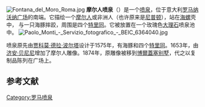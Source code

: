 {{Coord|41.898122|12.473156|scale:10|display=title}}
[[File:Fontana_del_Moro_Roma.jpg|thumb]]
'''摩尔人喷泉'''（{{lang-it|Fontana del Moro}}）是一个[[喷泉|喷泉]]，位于意大利[[罗马|罗马]][[纳沃纳广场|纳沃纳广场]]的南端。它描绘一个[[摩尔人|摩尔人]]或非洲人（也许原来是[[尼普顿|尼普顿]]），站在[[海螺|海螺]]壳中， 与一只海豚摔跤，周围是四个[[特里同|特里同]]。它被放置在一个玫瑰色[[大理石|大理石]]喷泉池中。 
[[File:Paolo_Monti_-_Servizio_fotografico_-_BEIC_6364040.jpg|thumb]]

喷泉原先由[[贾科莫·德拉·波尔塔|贾科莫·德拉·波尔塔]]设计于1575年，有海豚和四个[[特里同|特里同]]。1653年，由[[济安·贝尼尼|济安·贝尼尼]]增加了摩尔人雕像。1874年，原雕像被移到[[博爾蓋塞别墅|博爾蓋塞别墅]]，代之以复制品陈列在广场上。

{{Commons|Category:Fontana del Moro (Rome)}}

==参考文献==

{{羅馬地標}}{{吉安·洛倫佐·貝尼尼}}
[[Category:罗马喷泉|Category:罗马喷泉]]